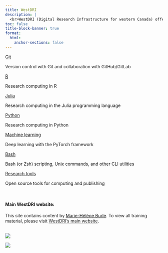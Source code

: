 ```yaml
---
title: WestDRI
description: |
  <br>WestDRI (Digital Research Infrastructure for western Canada) offers workshops, courses, and webinars in advanced research computing for researchers at Canadian post-secondary institutions. We are based at [Simon Fraser University](https://www.sfu.ca/) and work in collaboration with other universities from British Columbia, Alberta, Saskatchewan, and Manitoba under the umbrella of the [Digital Research Alliance of Canada](https://alliancecan.ca/).
toc: false
title-block-banner: true
format:
  html:
    anchor-sections: false
---
```


:::{layout="[[5, 5, 5, 5], [5, 5, 5, -5]]"}

:::{.card .mb-3}

:::{.card-body}

[Git](/git/index.qmd){.card-title .stretched-link}

[Version control with Git and collaboration with GitHub/GitLab]{.text-muted}

:::

:::

:::{.card .mb-3}

:::{.card-body}

[R](/r/index.qmd){.card-title .stretched-link}

[Research computing in R]{.text-muted}

:::

:::

:::{.card .mb-3}

:::{.card-body}

[Julia](/julia/index.qmd){.card-title .stretched-link}

[Research computing in the Julia programming language]{.text-muted}

:::

:::

:::{.card .mb-3}

:::{.card-body}

[Python](/python/index.qmd){.card-title .stretched-link}

[Research computing in Python]{.text-muted}

:::

:::

:::{.card .mb-3}

:::{.card-body}

[Machine learning](/ml/index.qmd){.card-title .stretched-link}

[Deep learning with the PyTorch framework]{.text-muted}

:::

:::

:::{.card .mb-3}

:::{.card-body}

[Bash](/bash/index.qmd){.card-title .stretched-link}

[Bash (or Zsh) scripting, Unix commands, and other CLI utilities]{.text-muted}

:::

:::

:::{.card .mb-3}

:::{.card-body}

[Research tools](/tools/index.qmd){.card-title .stretched-link}

[Open source tools for computing and publishing]{.text-muted}

:::

:::

:::

<br>

:::{.small}

#### Main WestDRI website:

This site contains content by [Marie-Hélène Burle](https://www.sfu.ca/~msb2/). To view all training material, please visit [WestDRI's main website](https://training.westdri.ca/).
<br><br>

:::

:::{layout-ncol=2}

![](/img/sfu.png)

![](/img/drac.png)

:::
